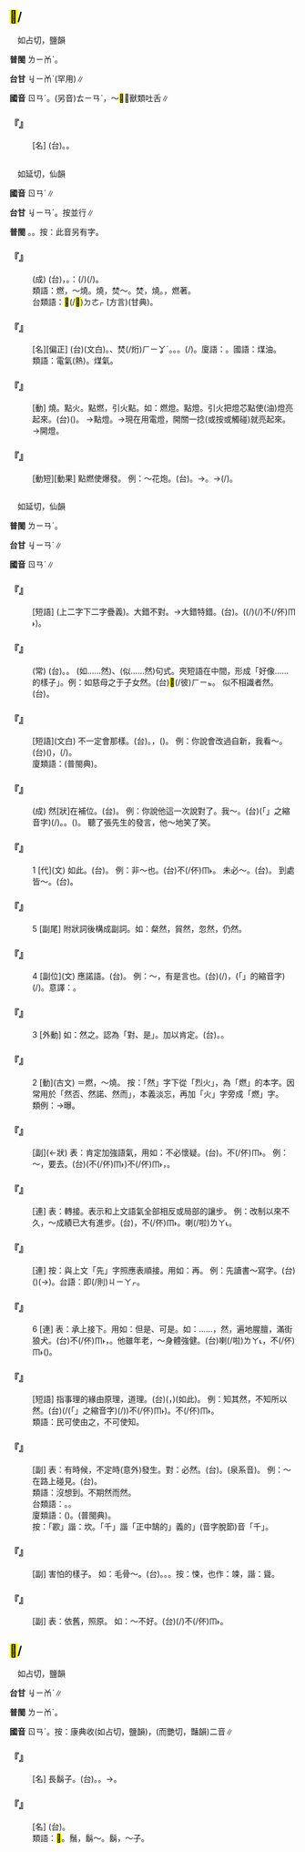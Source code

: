
==<mark>&#xf9770;</mark>/{{ruby|蚺|ㄖㄢˊ}}==

　如占切，鹽韻

'''普閩''' <rt>ㄌㄧㆰˋ</rt>。

'''台甘''' <rt>ㆢㄧㆰˋ</rt>{{ruby|。|ㄌㄧㆰˋ}}(罕用)∥

'''國音''' <rt>ㄖㄢˊ</rt>。(另音)<rt>ㄊㄧㄢˋ</rt>，～<mark>&#xf9771;</mark>，獸類吐舌∥

    

==='''『{{ruby|<mark>&#xf9770;</mark>|ㄖㄢˊ}}{{ruby|蛇|ㄕㄜˊ}}』'''===
: [名] (台){{ruby|蟒|ㆠㄤˋ/ㆠㆲˋ}}{{ruby|蛇|ㄗㄨㄚˊ}}。{{ruby|錦|ㄍㄧㆬˋ}}{{ruby|蛇|ㄗㄨㄚˊ}}{{ruby|之|ㄐㄧ}}{{ruby|類|ㄌㄨㄧ˫}}。
    

=={{ruby|燃|ㄖㄢˊ}}==

　如延切，仙韻

'''國音''' <rt>ㄖㄢˊ</rt>∥

'''台甘''' <rt>ㆢㄧㄢˊ</rt>。按{{ruby|：|ㆢㄧㄢˊ}}{{ruby|、|ㄌㄧㄢˊ}}並行∥

'''普閩''' {{ruby|(文)|ㄌㄧㄢˊ}}。{{ruby|(白)|ㄏㄧㆩˊ}}。按：此音另有字。

    

==='''『{{ruby|燃|ㄖㄢˊ}}{{ruby|眉|ㄇㄟˊ}}{{ruby|之|ㄓ}}{{ruby|急|ㄐㄧˊ}}』'''===
: (成) (台){{ruby|火|ㄏㆤˋ/ㄏㄨㆤˋ/ㄏㄜˋ}}，{{ruby|燒|ㄒㄧㄜ}}{{ruby|著|ㄉㄧㄜㆷ ͘}}{{ruby|目|ㆠㄚㆶ ͘}}{{ruby|眉|ㆠㄞˊ}}。{{ruby|比|ㄅㄧˋ}}{{ruby|喻|ㆡㄨ˫/ㄌㄨ˫}}：{{ruby|載|ㄉㄞ˫}}(/{{ruby|戴|ㄉㄞ˪}}){{ruby|事|ㄐㄧ˪}}(/{{ruby|事|ㄉㄞ˫}}{{ruby|情|ㄐㄧ˪}}){{ruby|情|ㄐㄧㄥˊ}}{{ruby|形|ㄏㄧㄥˊ}}{{ruby|非|ㄏㄨㄧ}}{{ruby|常|ㄒㄧㆲˊ}}{{ruby|緊|ㄍㄧㄣˋ}}{{ruby|急|ㄍㄧㆴ}}。
:類語：燃，～燒。燒，焚～。焚，燒。{{ruby|著|ㄓㄠˊ}}，燃著。
:
:台類語：<mark>&#xffb55;</mark>(/<mark>&#xf9fdb;</mark>)<rt>ㄉㄜㆷ ͘</rt>(方言)(甘典)。
:
    

==='''『{{ruby|燃|ㄖㄢˊ}}{{ruby|料|ㄌㄧㄠˋ}}』'''===
: [名][偏正] (台){{ruby|燃|ㄌㄧㄢˊ}}{{ruby|料|ㄌㄧㄠ˫}}(文白)。{{ruby|起|·ㄎㄧˋ}}{{ruby|火|ㄏㄨㆤˋ/ㄏㆤˋ/ㄏㄜˋ}}、焚(/烆)<rt>ㄏㄧㆩˊ</rt>{{ruby|火|ㄏㄨㆤˋ/ㄏㆤˋ}}{{ruby|丌|ㆤ}}{{ruby|材|ㄗㄞˊ}}{{ruby|料|ㄌㄧㄠ˫}}。{{ruby|柴|ㄘㄚˊ}}{{ruby|火|ㄏㄨㆤˋ/ㄏㆤˋ/ㄏㄜˋ}}。{{ruby|起|·ㄎㄧˋ}}{{ruby|火|ㄏㆤˋ/ㄏㄨㆤˋ/ㄏㄜˋ}}{{ruby|柴|ㄘㄚˊ}}。{{ruby|番|ㄏㄨㄢ}}{{ruby|仔|ㄚ}}{{ruby|油|ㄧㄨˊ}}(/{{ruby|石|ㄐㄧㄜㆷ ͘}}{{ruby|油|ㄧㄨˊ}})。廈語：{{ruby|汽|ㄎㄧ˪}}{{ruby|油|ㄧㄨˊ}}。國語：煤油。
:類語：電氣(熱)。煤氣。
:
    

==='''『{{ruby|燃|ㄖㄢˊ}}』'''===
: [動] 燒。點火。點燃，引火點{{ruby|著|ㄓㄠˊ}}。如：燃燈。點燈。引火把燈芯點{{ruby|著|ㄓㄠˊ}}使(油)燈亮起來。(台){{ruby|將|ㄐㄧㆲ}}{{ruby|燈|ㄉㄧㄥ}}({{ruby|火|ㄏㄨㆤˋ/ㄏㆤˋ/ㄏㄜˋ}}{{ruby|芯|ㄒㄧㆬ}}){{ruby|點|ㄉㄧㆰˋ}}{{ruby|付|ㄏㆦ˫}}{{ruby|<mark>&#xffb55;</mark>|ㄉㄜㆷ ͘}}。 →點燈。→現在用電燈，開關一捻(或按或觸碰)就亮起來。→開燈。
    

==='''『{{ruby|燃|ㄖㄢˊ}}{{ruby|放|ㄈㄤˋ}}』'''===
: [動短][動果] 點燃使爆發。 例：～花炮。(台){{ruby|引|ㄧㄣˋ}}{{ruby|火|ㄏㄨㆤˋ/ㄏㆤˋ/ㄏㄜˋ}}{{ruby|點|ㄉㄧㆰˋ}}{{ruby|炮|ㄆㄠˋ}}{{ruby|芯|ㄒㄧㆬ}}{{ruby|使|ㄙㄨˋ}}{{ruby|火|ㄏㄨㆤˋ/ㄏㆤˋ/ㄏㄜˋ}}{{ruby|藥|ㄧㄜㆷ ͘}}{{ruby|爆|ㄅㆦㆶ}}{{ruby|發|ㄏㄨㄚㆵ}}。→{{ruby|點|ㄉㄧㆰˋ}}{{ruby|炮|ㄆㄠˋ}}{{ruby|仔|ㄚ}}。→{{ruby|放|ㄅㄤ˪}}{{ruby|炮|ㄆㄠ˪}}(/{{ruby|放|ㄅㄤ˪}}{{ruby|大|ㄉㄨㄚ˫}}{{ruby|炮|ㄆㄠ˪}})。
    

=={{ruby|然|ㄖㄢˊ}}==

　如延切，仙韻

'''普閩''' <rt>ㄌㄧㄢˊ</rt>。

'''台甘''' <rt>ㆢㄧㄢˊ</rt>{{ruby|→|ㄌㄧㄢˊ}}∥

'''國音''' <rt>ㄖㄢˊ</rt>∥

    

==='''『{{ruby|大|ㄉㄚˋ}}{{ruby|謬|ㄇㄧㄡˋ}}{{ruby|不|ㄅㄨˋ}}{{ruby|然|ㄖㄢˊ}}』'''===
: [短語] (上二字下二字疊義)。大錯不對。→大錯特錯。(台){{ruby|大|ㄉㄨㄚ˫}}{{ruby|大|ㄉㄨㄚ˫}}{{ruby|丌|ㆤ}}{{ruby|錯|ㄘㄜ˪}}{{ruby|誤|ㆣㆦ˫}}。({{ruby|載|ㄉㄞ˫}}(/{{ruby|戴|ㄉㄞ˪}}){{ruby|事|ㄐㄧ˪}}(/{{ruby|事|ㄉㄞ˫}}{{ruby|情|ㄐㄧ˪}})不(/伓)<rt>ㆬ˫</rt>{{ruby|是|ㄒㄧ˫}}{{ruby|按|ㄢ˪}}{{ruby|爾|ㄋㆤ}}{{ruby|生|ㄙㆥ/ㄒㆪ}})。
    

==='''『{{ruby|到|ㄉㄠˋ}}{{ruby|處|ㄔㄨˋ}}{{ruby|皆|ㄐㄧㄝ}}{{ruby|然|ㄖㄢˊ}}』'''===
: (常) (台){{ruby|滿|ㄇㄨㄚˋ}}{{ruby|四|ㄒㄧ˪}}{{ruby|界|ㄍㆤ˪/ㄍㄨㆤ˪}}{{ruby|攏|ㄌㆲˋ}}{{ruby|是|ㄒㄧ˫}}{{ruby|按|ㄢ˪}}{{ruby|爾|ㄋㆤ}}{{ruby|生|ㄙㆥ/ㄒㆪ}}。{{ruby|攏|ㄌㆲˋ}}{{ruby|共|ㄍㄤ˫}}{{ruby|款|ㄎㄨㄢˋ}}。 (如……然)、(似……然)句式。夾短語在中間，形成「好像……的樣子」。例：如慈母之于子女然。(台){{ruby|若|ㄋㄚˋ}}{{ruby|像|ㄑㄧㆧ˫/ㄑㄧㆫ˫}}{{ruby|慈|ㄗㄨˊ}}{{ruby|母|ㆠㄧㄜˋ}}{{ruby|對|ㄉㄨㄧ˪}}{{ruby|待|ㄊㄞ˫}}{{ruby|子|ㄗㄨˋ}}{{ruby|女|ㄌㄨˋ}}<mark>&#xf8fbe;</mark>(/彼)<rt>ㄏㄧㆵ</rt>{{ruby|號|ㄏㄜ˫}}{{ruby|款|ㄎㄨㄢˋ}}。 似不相識者然。(台){{ruby|格|ㄍㄧㆤㆶ}}{{ruby|到|ㄍㄚㆷ}}{{ruby|若|ㄋㄚˋ}}{{ruby|親|ㄑㄧㄣ}}{{ruby|像|ㄑㄧㆧ˫/ㄑㄧㆫ˫}}{{ruby|無|ㆠㄜˊ}}{{ruby|熟|ㄒㄧㆤㆶ}}{{ruby|似|ㄙㄞ˫}}{{ruby|丌|ㆤ}}{{ruby|款|ㄎㄨㄢˋ}}。
    

==='''『{{ruby|未|ㄨㄟˋ}}{{ruby|必|ㄅㄧˋ}}{{ruby|然|ㄖㄢˊ}}』'''===
: [短語](文白) 不一定會那樣。(台){{ruby|未|ㆠㄧ˫}}{{ruby|必|ㄅㄧㆵ}}{{ruby|然|ㆢㄧㄢˊ/ㄌㄧㄢˊ}}。{{ruby|未|ㆠㄧ˫}}{{ruby|是|ㄒㄧ˫}}{{ruby|按|ㄢ˪}}{{ruby|爾|ㄋㄧ/ㄋㆤ}}，{{ruby|無|ㆠㄜˊ}}{{ruby|的|ㄉㄧㆤㆶ ͘}}{{ruby|確|ㄎㄚㆶ}}({{ruby|是|ㄒㄧ˫}}{{ruby|按|ㄢ˪}}{{ruby|爾|ㄋㄧ/ㄋㆤ}})。 例：你說會改過自新，我看～。(台){{ruby|汝|ㄌㄧˋ}}{{ruby|講|ㄍㆲˋ}}{{ruby|→|ㄍㆲ}}{{ruby|伊|ㄧ}}{{ruby|會|ㄨㆤ˫/ㆤ˫}}{{ruby|改|ㄍㄞˋ}}{{ruby|過|ㄍㄜ˪}}{{ruby|自|ㄗㄨ˫}}{{ruby|新|ㄒㄧㄣ}}({{ruby|悔|ㄏㄨㆤˋ}}{{ruby|過|ㄍㄜ˪}})，{{ruby|我|ㆣㄨㄚˋ}}{{ruby|看|ㄎㄨㆩ˪}}{{ruby|未|ㆠㄧ˫}}{{ruby|必|ㄅㄧㆵ}}{{ruby|然|ㆢㄧㄢˊ/ㄌㄧㄢˊ}}(/{{ruby|無|ㆠㄜˊ}}{{ruby|的|ㄉㄧㆤㆶ ͘}}{{ruby|確|ㄎㄚㆶ}}){{ruby|會|ㆤ˫/ㄨㆤ˫}}。
:廈類語：{{ruby|無|ㆠㄜˊ}}{{ruby|拄|ㄉㄨˋ}}{{ruby|拄|ㄉㄨˋ}}(普閩典)。
:
    

==='''『{{ruby|不|ㄅㄨˋ}}{{ruby|以|ㄧˇ}}{{ruby|為|ㄨㄟˊ}}{{ruby|然|ㄖㄢˊ}}』'''===
: (成) 然[狀]在補位。(台){{ruby|不|ㄅㄨㆵ}}{{ruby|以|ㄧˋ}}{{ruby|為|ㄨㄧˊ}}{{ruby|然|ㆢㄧㄢˊ/ㄌㄧㄢˊ}}。 例：你說他這一次說對了。我～。(台){{ruby|汝|ㄌㄧˋ}}{{ruby|講|ㄍㆲˋ}}{{ruby|→|ㄍㆲ}}{{ruby|伊|ㄧ}}{{ruby|<mark>&#xffb50;</mark>|ㄐㄧㆵ}}(「{{ruby|此|ㄐㄧˋ}}{{ruby|一|ㄐㄧㆵ ͘}}」之縮音字)(/{{ruby|此|ㄐㄧㆵ}}){{ruby|回|ㄏㄨㆤˊ}}{{ruby|講|ㄍㆲˋ}}{{ruby|→|ㄍㆲ}}{{ruby|去|·ㄎㄧ˪}}{{ruby|著|ㄉㄧㄜㆷ ͘}}。{{ruby|我|ㆣㄨㄚˋ}}{{ruby|無|ㆠㄜˊ}}{{ruby|想|ㄒㄧㆧ˫/ㄒㄧㆫ˫}}{{ruby|講|ㄍㆲˋ}}{{ruby|→|ㄍㆲ}}{{ruby|伊|ㄧ}}{{ruby|著|ㄉㄧㄜㆷ ͘}}。({{ruby|無|ㆠㄜˊ}}{{ruby|贊|ㄗㄢ˪}}{{ruby|成|ㄒㄧㄥˊ}}{{ruby|汝|ㄌㄧˋ}}{{ruby|丌|ㆤ}}{{ruby|意|ㄧ˪}}{{ruby|見|ㄍㄧㄢ˪}})。 聽了張先生的發言，他～地笑了笑。
    

==='''『{{ruby|然|ㄖㄢˊ}}』'''===
:1  [代](文) 如此。(台){{ruby|按|ㄢ˪}}{{ruby|爾|ㄋㄧ/ㄋㆤ}}。 例：非～也。(台)不(/伓)<rt>ㆬ˫</rt>{{ruby|是|ㄒㄧ˫}}{{ruby|按|ㄢ˪}}{{ruby|爾|ㄋㄧ/ㄋㆤ}}。 未必～。(台){{ruby|無|ㆠㄜˊ}}{{ruby|的|ㄉㄧㆤㆶ}}{{ruby|確|ㄎㄚㆶ}}{{ruby|按|ㄢ˪}}{{ruby|爾|ㄋㄧ/ㄋㆤ}}。 到處皆～。(台){{ruby|滿|ㄇㄨㄚˋ}}{{ruby|世|ㄒㄧ˪}}{{ruby|界|ㄍㆤ˪/ㄍㄨㆤ˪}}{{ruby|攏|ㄌㆲˋ}}{{ruby|是|ㄒㄧ˫}}{{ruby|按|ㄢ˪}}{{ruby|爾|ㄋㄧ/ㄋㆤ}}。
    

==='''『{{ruby|然|ㄖㄢˊ}}』'''===
:5  [副尾] 附狀詞後構成副詞。如：粲然，貿然，忽然，仍然。
    

==='''『{{ruby|然|ㄖㄢˊ}}』'''===
:4  [副位](文) 應諾語。(台){{ruby|應|ㄧㄥ˪}}{{ruby|答|ㄉㄚㆴ}}{{ruby|丌|ㆤ}}{{ruby|詞|ㄙㄨˊ}}。 例：～，有是言也。(台){{ruby|著|ㄉㄧㄜㆷ ͘}}(/{{ruby|是|ㄒㄧ˫}})，{{ruby|有|ㄨ˫}}{{ruby|<mark>&#xffb50;</mark>|ㄐㄧㆵ}}(「{{ruby|此|ㄐㄧˋ}}{{ruby|一|ㄐㄧㆵ ͘}}」的縮音字)(/{{ruby|此|ㄐㄧㆵ}}){{ruby|號|ㄏㄜ˫}}{{ruby|話|ㄨㆤ˫}}。意譯：{{ruby|曾|ㆠㄚㆵ}}{{ruby|按|ㄢ˪}}{{ruby|爾|ㄋㄧ/ㄋㆤ}}{{ruby|講|ㄍㆲˋ}}。
    

==='''『{{ruby|然|ㄖㄢˊ}}』'''===
:3  [外動] 如：然之。認為「對、是」。加以肯定。(台){{ruby|認|ㆢㄧㆬ˫/ㄌㄧㆬ˫}}{{ruby|為|ㄨㄧˊ}}{{ruby|著|ㄉㄧㄜㆷ ͘}}。{{ruby|承|ㄒㄧㄥˊ}}{{ruby|認|ㆢㄧㄣ˫/ㄌㄧㄣ˫}}{{ruby|伊|ㄧ}}{{ruby|著|ㄉㄧㄜㆷ ͘}}。
    

==='''『{{ruby|然|ㄖㄢˊ}}』'''===
:2  [動](古文) ＝燃，～燒。 按：「然」字下從「烈火」，為「燃」的本字。因常用於「然否、然諾、然而」，本義淡忘，再加「火」字旁成「燃」字。
:類例：{{ruby|暴|ㄆㄨˋ}}→曝。
:
    

==='''『{{ruby|當|ㄉㄤ}}{{ruby|然|ㄖㄢˊ}}』'''===
: [副](←狀) 表：肯定加強語氣，用如：不必懷疑。(台){{ruby|當|ㄉㆲ}}{{ruby|然|ㆢㄧㄢˊ/ㄌㄧㄢˊ}}。不(/伓)<rt>ㆬ˫</rt>{{ruby|免|ㆠㄧㄢˋ}}{{ruby|講|ㄍㆲˋ}}{{ruby|<mark>&#xffaca;</mark>|ㄇㄚ˫}}。 例：～，要去。(台)({{ruby|汝|ㄌㄧˋ}}不(/伓)<rt>ㆬ˫</rt>{{ruby|免|ㆠㄧㄢˋ}}{{ruby|問|ㄇㆭ˫}})不(/伓)<rt>ㆬ˫</rt>{{ruby|免|ㆠㄧㄢˋ}}{{ruby|講|ㄍㆲˋ}}，{{ruby|我|ㆣㄨㄚˋ}}{{ruby|<mark>&#xffaca;</mark>|ㄇㄚ˫}}{{ruby|<mark>&#xffa49;</mark>|ㆠㆤㆷ/ㆠㄨㆤㆷ ͘}}{{ruby|去|·ㄎㄧ˪}}。
    

==='''『{{ruby|然|ㄖㄢˊ}}{{ruby|而|ㄦˊ}}』'''===
: [連] 表：轉接。表示和上文語氣全部相反或局部的讓步。 例：改制以來不久，～成績已大有進步。(台){{ruby|自|ㄗㄨ˫}}{{ruby|改|ㄍㄞˋ}}{{ruby|變|ㄅㄧㄢ˪}}{{ruby|制|ㄗㆤ˪}}{{ruby|度|ㄉㆦ˫}}{{ruby|到|ㄍㄠ˪}}{{ruby|今|ㄉㆩ}}{{ruby|猶|ㄧㄠˋ}}{{ruby|無|ㆠㄜˊ}}{{ruby|若|ㆣㄨㄚ˫}}{{ruby|久|ㄍㄨˋ}}，不(/伓)<rt>ㆬ˫</rt>{{ruby|過|ㄍㄨㆷ ͘}}{{ruby|成|ㄒㄧㄥˊ}}{{ruby|績|ㄐㄧㆤㆶ}}{{ruby|已|ㄧˋ}}{{ruby|經|ㄍㄧㄥ}}{{ruby|有|ㄨ˫}}{{ruby|真|ㄐㄧㄣ}}{{ruby|大|ㄉㄨㄚ˫}}{{ruby|丌|ㆤ}}{{ruby|進|ㄐㄧㄣ˪}}{{ruby|步|ㄅㆦ˫}}。{{ruby|換|ㄨㆩ˫}}{{ruby|制|ㄗㆤ˪}}{{ruby|度|ㄉㆦ˫}}{{ruby|了|ㄌㄧㄠˋ}}{{ruby|後|ㄠ˫}}{{ruby|猶|ㄧㄠˋ}}{{ruby|無|ㆠㄜˊ}}{{ruby|若|ㆡㄨㄚ˫/ㆣㄨㄚ˫}}{{ruby|久|ㄍㄨˋ}}{{ruby|成|ㄒㄧㄥˊ}}{{ruby|績|ㄐㄧㆤㆶ}}{{ruby|已|ㄧˋ}}{{ruby|經|ㄍㄧㄥ}}{{ruby|真|ㄐㄧㄣ}}{{ruby|進|ㄐㄧㄣ˪}}{{ruby|步|ㄅㆦ˫}}喇(/啦)<rt>ㄌㄚ˪</rt>。
    

==='''『{{ruby|然|ㄖㄢˊ}}{{ruby|後|ㄏㄡˋ}}』'''===
: [連] 按：與上文「先」字照應表順接。用如：再。 例：先讀書～寫字。(台)({{ruby|第|ㄉㄞ˫}}){{ruby|先|ㄒㄧㄥ}}{{ruby|讀|ㄊㄚㆶ ͘}}{{ruby|冊|ㄘㆤㆷ}}{{ruby|然|ㆢㄧㄢˊ/ㄌㄧㄢˊ}}{{ruby|後|ㄠ˫}}{{ruby|抑|ㄚㆷ}}(→{{ruby|即|ㄐㄧㄚㆷ}}){{ruby|寫|ㄒㄧㄚˋ}}{{ruby|字|ㆢㄧ˫/ㄌㄧ˫}}。台語：{{ruby|抑|ㄚㆷ}}即(/則)<rt>ㄐㄧㄚㆷ</rt>。
    

==='''『{{ruby|然|ㄖㄢˊ}}』'''===
:6  [連] 表：承上接下。用如：但是、可是。如：……，然，遍地腥膻，滿街狼犬。(台)不(/伓)<rt>ㆬ˫</rt>{{ruby|過|ㄍㄨㆷ ͘}}{{ruby|滿|ㄇㄨㄚˋ}}{{ruby|四|ㄒㄧ˪}}{{ruby|界|ㄍㆤ˪/ㄍㄨㆤ˪}}{{ruby|有|ㄨ˫}}{{ruby|<mark>&#xffa46;</mark>|ㄊㄞˊ}}{{ruby|人|ㄌㄤˊ}}{{ruby|丌|ㆤ}}{{ruby|臭|ㄘㄠ˪}}{{ruby|臊|ㄘㄜ}}{{ruby|味|ㆠㄧ˫}}，{{ruby|滿|ㄇㄨㄚˋ}}{{ruby|街|ㄍㄨㆤ/ㄍㆤ}}{{ruby|丌|ㆤ}}{{ruby|歹|ㄆㆮˋ}}{{ruby|狗|ㄍㄠˋ}}。他雖年老，～身體強健。(台){{ruby|伊|ㄧ}}{{ruby|雖|ㄙㄨㄧ}}{{ruby|然|ㆢㄧㄢˊ/ㄌㄧㄢˊ}}{{ruby|老|ㄌㄠ˫}}喇(/啦)<rt>ㄌㄚ˪</rt>，不(/伓)<rt>ㆬ˫</rt>{{ruby|過|ㄍㄨㆷ ͘}}{{ruby|身|ㄒㄧㄥ}}{{ruby|軀|ㄎㄨ}}({{ruby|猶|ㄧㄠˋ}}){{ruby|真|ㄐㄧㄣ}}{{ruby|勇|ㄧㆲˋ}}{{ruby|壯|ㄗㆲ˪}}。
    

==='''『{{ruby|所|ㄙㄨㄛˇ}}{{ruby|以|ㄧˇ}}{{ruby|然|ㄖㄢˊ}}』'''===
: [短語] 指事理的緣由原理，道理。(台){{ruby|會|ㄨㆤ˫/ㆤ˫}}({{ruby|變|ㄅㄧㄢ˪}}{{ruby|做|ㄗㄨㆤ˪/ㄗㄜ˪}}，{{ruby|出|ㄘㄨㆵ}}{{ruby|現|ㄏㄧㄢ˫}}{{ruby|只|ㄐㄧˋ}}{{ruby|款|ㄎㄨㄢˋ}}{{ruby|情|ㄐㄧㄥˊ}}{{ruby|形|ㄏㄧㄥˊ}}){{ruby|按|ㄢ˪}}{{ruby|爾|ㄋㄧ/ㄋㆤ}}(如此){{ruby|丌|ㆤ}}{{ruby|道|ㄉㄜ˫}}{{ruby|理|ㄌㄧˋ}}。 例：知其然，不知所以然。(台){{ruby|知|ㄗㄞ}}{{ruby|影|ㄧㆩˋ}}{{ruby|按|ㄢ˪}}{{ruby|爾|ㄋㄧ/ㄋㆤ}}{{ruby|生|ㄙㆥ/ㄒㆪ}}(/{{ruby|<mark>&#xffb50;</mark>|ㄐㄧㆵ}}(「{{ruby|此|ㄐㄧˋ}}{{ruby|一|ㄐㄧㆵ ͘}}」之縮音字)(/{{ruby|此|ㄐㄧㆵ}}){{ruby|號|ㄏㄜ˫}}{{ruby|款|ㄎㄨㄢˋ}})不(/伓)<rt>ㆬ˫</rt>{{ruby|知|ㄗㄞ}}{{ruby|是|ㄒㄧ˫}}{{ruby|按|ㄢ˪}}{{ruby|怎|ㄗㄨㆩˋ}}{{ruby|則|ㄐㄧㄚㆷ}}{{ruby|會|ㄨㆤ˫/ㆤ˫}}{{ruby|按|ㄢ˪}}{{ruby|爾|ㄋㄧ/ㄋㆤ}})。不(/伓)<rt>ㆬ˫</rt>{{ruby|知|ㄗㄞ}}{{ruby|因|ㄧㄣ}}{{ruby|由|ㄧㄨˊ}}。
:類語：民可使由之，不可使知。
:
    

==='''『{{ruby|偶|ㄡˇ}}{{ruby|然|ㄖㄢˊ}}』'''===
: [副] 表：有時候，不定時(意外)發生。對：必然。(台){{ruby|偶|ㄫㆦˋ}}{{ruby|然|ㆢㄧㄢˊ/ㄌㄧㄢˊ}}。{{ruby|偶|ㆣㄧㄜˋ}}{{ruby|然|ㆢㄧㄢˊ/ㄌㄧㄢˊ}}(泉系音)。 例：～在路上碰見。(台){{ruby|無|ㆠㄜˊ}}{{ruby|張|ㄉㄧㆧ/ㄉㄧㆫ}}{{ruby|持|ㄉㄧˊ}}{{ruby|站|ㄉㄧㆰ˪}}{{ruby|路|ㄌㆦ˫}}{{ruby|裏|ㄌㄧㄣ˪}}{{ruby|遇|ㆣㄨ˫/ㆠㄨ˫}}{{ruby|著|ㄉㄧㄜㆷ ͘}}。
:類語：沒想到。不期然而然。
:
:台類語：{{ruby|無|ㆠㄜˊ}}{{ruby|意|ㄧ˪}}{{ruby|中|ㄉㄧㆲ}}。{{ruby|有|ㄨ˫}}{{ruby|當|ㄉㄤ}}{{ruby|時|ㄒㄧˊ}}{{ruby|仔|ㄚ}}。
:
:廈類語：{{ruby|湊|ㄘㄠ˪}}({{ruby|拄|ㄉㄨˋ}}){{ruby|歁|ㄎㆰˋ/ㄎㆰ}}。{{ruby|千|ㄑㄧㄢ}}{{ruby|拄|ㄉㄨˋ}}{{ruby|千|ㄑㄧㄢ}}(普閩典)。
:按：「歁」諧：坎。「千」諧「正中鵠的」義的{{ruby|「|ㄑㄧㄢ}}」(音字脫節)音「千」。
:
    

==='''『{{ruby|悚|ㄙㄨㄥˇ}}{{ruby|然|ㄖㄢˊ}}』'''===
: [副] 害怕的樣子。 如：毛骨～。(台){{ruby|真|ㄐㄧㄣ}}{{ruby|驚|ㄍㄧㆩ}}。{{ruby|會|ㆤ˫}}{{ruby|起|·ㄎㄧˋ}}{{ruby|雞|ㄍㄨㆤ/ㄍㆤ}}{{ruby|母|ㆠㄨˋ/ㆠㄜˋ}}{{ruby|皮|ㄆㆤˊ/ㄆㄨㆤˊ}}。{{ruby|<mark>&#xf93fc;</mark>|ㄘㄤ˪}}{{ruby|毛|ㄇㆦˊ/ㄇㆭˊ}}{{ruby|管|ㄍㆭˋ}}。按：悚，也作：竦，諧：聳。
    

==='''『{{ruby|仍|ㄖㄥˊ}}{{ruby|然|ㄖㄢˊ}}』'''===
: [副] 表：依舊，照原。 如：～不好。(台){{ruby|猶|ㄧㄨˊ}}{{ruby|原|ㆣㄨㄢˊ}}(/{{ruby|照|ㄐㄧㄠ˪}}{{ruby|舊|ㄍㄨ˫}})不(/伓)<rt>ㆬ˫</rt>{{ruby|好|ㄏㄜˋ}}。
    

==<mark>&#xf9afa;</mark>/{{ruby|髯|ㄖㄢˊ}}==

　如占切，鹽韻

'''台甘''' <rt>ㆢㄧㆰˋ</rt>∥

'''普閩''' <rt>ㄌㄧㆰˊ</rt>。

'''國音''' <rt>ㄖㄢˊ</rt>。按：康典收(如占切，鹽韻)，(而艷切，豔韻)二音∥

    

==='''『{{ruby|<mark>&#xf9afa;</mark>|ㄖㄢˊ}}』'''===
: [名] 長鬍子。(台){{ruby|鬍|ㄏㆦˊ}}{{ruby|<mark>&#xffb62;</mark>|ㄑㄧㄨ}}。{{ruby|嘴|ㄘㄨㄧ˪}}{{ruby|<mark>&#xffae9;</mark>|ㄆㄨㆤˋ}}{{ruby|<mark>&#xffb62;</mark>|ㄑㄧㄨ}}。→{{ruby|鬍|ㄏㆦˊ}}{{ruby|<mark>&#xffb62;</mark>|ㄑㄧㄨ}}{{ruby|丌|ㆤ}}{{ruby|人|ㄌㄤˊ}}。
    

==='''『{{ruby|<mark>&#xf9afa;</mark>|ㄖㄢˊ}}{{ruby|口|ㄎㄡˇ}}』'''===
: [名] (台){{ruby|做|ㄗㄨㆤ˪/ㄗㄜ˪}}{{ruby|戲|ㄏㄧ˪}}{{ruby|丌|ㆤ}}{{ruby|人|ㄌㄤˊ}}{{ruby|掛|ㄍㄨㄚ˪}}{{ruby|丌|ㆤ}}{{ruby|假|ㄍㆤ˪}}{{ruby|嘴|ㄘㄨㄧ˪}}{{ruby|<mark>&#xffb62;</mark>|ㄑㄧㄨ}}。
:類語：<mark>&#xf9afa;</mark>。鬚，鬍～。鬍，～子。
:
    
